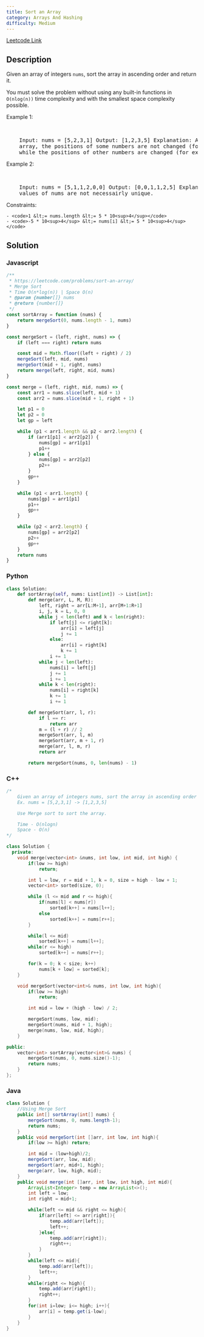 ```yaml
---
title: Sort an Array
category: Arrays And Hashing
difficulty: Medium
---
```


<Callout>

[Leetcode Link](https://leetcode.com/problems/sort-an-array)

</Callout>

## Description

Given an array of integers <code>nums</code>, sort the array in ascending order and return it.

You must solve the problem without using any built-in functions in <code>O(nlog(n))</code> time complexity and with the smallest space complexity possible.

Example 1:

<br />

<pre className="overflow-x-auto">
	Input: nums = [5,2,3,1] Output: [1,2,3,5] Explanation: After sorting the
	array, the positions of some numbers are not changed (for example, 2 and 3),
	while the positions of other numbers are changed (for example, 1 and 5).
</pre>

Example 2:

<br />

<pre className="overflow-x-auto">
	Input: nums = [5,1,1,2,0,0] Output: [0,0,1,1,2,5] Explanation: Note that the
	values of nums are not necessairly unique.
</pre>

Constraints:

    - <code>1 &lt;= nums.length &lt;= 5 * 10<sup>4</sup></code>
    - <code>-5 * 10<sup>4</sup> &lt;= nums[i] &lt;= 5 * 10<sup>4</sup></code>

## Solution

### Javascript

```javascript
/**
 * https://leetcode.com/problems/sort-an-array/
 * Merge Sort
 * Time O(n*log(n)) | Space O(n)
 * @param {number[]} nums
 * @return {number[]}
 */
const sortArray = function (nums) {
	return mergeSort(0, nums.length - 1, nums)
}

const mergeSort = (left, right, nums) => {
	if (left === right) return nums

	const mid = Math.floor((left + right) / 2)
	mergeSort(left, mid, nums)
	mergeSort(mid + 1, right, nums)
	return merge(left, right, mid, nums)
}

const merge = (left, right, mid, nums) => {
	const arr1 = nums.slice(left, mid + 1)
	const arr2 = nums.slice(mid + 1, right + 1)

	let p1 = 0
	let p2 = 0
	let gp = left

	while (p1 < arr1.length && p2 < arr2.length) {
		if (arr1[p1] < arr2[p2]) {
			nums[gp] = arr1[p1]
			p1++
		} else {
			nums[gp] = arr2[p2]
			p2++
		}
		gp++
	}

	while (p1 < arr1.length) {
		nums[gp] = arr1[p1]
		p1++
		gp++
	}

	while (p2 < arr2.length) {
		nums[gp] = arr2[p2]
		p2++
		gp++
	}
	return nums
}
```

### Python

```python
class Solution:
    def sortArray(self, nums: List[int]) -> List[int]:
        def merge(arr, L, M, R):
            left, right = arr[L:M+1], arr[M+1:R+1]
            i, j, k = L, 0, 0
            while j < len(left) and k < len(right):
                if left[j] <= right[k]:
                    arr[i] = left[j]
                    j += 1
                else:
                    arr[i] = right[k]
                    k += 1
                i += 1
            while j < len(left):
                nums[i] = left[j]
                j += 1
                i += 1
            while k < len(right):
                nums[i] = right[k]
                k += 1
                i += 1

        def mergeSort(arr, l, r):
            if l == r:
                return arr
            m = (l + r) // 2
            mergeSort(arr, l, m)
            mergeSort(arr, m + 1, r)
            merge(arr, l, m, r)
            return arr

        return mergeSort(nums, 0, len(nums) - 1)

```

### C++

```cpp
/*
    Given an array of integers nums, sort the array in ascending order and return it.
    Ex. nums = [5,2,3,1] -> [1,2,3,5]

    Use Merge sort to sort the array.

    Time - O(nlogn)
    Space - O(n)
*/

class Solution {
  private:
    void merge(vector<int> &nums, int low, int mid, int high) {
        if(low >= high)
            return;

        int l = low, r = mid + 1, k = 0, size = high - low + 1;
        vector<int> sorted(size, 0);

        while (l <= mid and r <= high){
            if(nums[l] < nums[r])
                sorted[k++] = nums[l++];
            else
                sorted[k++] = nums[r++];
        }

        while(l <= mid)
            sorted[k++] = nums[l++];
        while(r <= high)
            sorted[k++] = nums[r++];

        for(k = 0; k < size; k++)
            nums[k + low] = sorted[k];
    }

    void mergeSort(vector<int>& nums, int low, int high){
        if(low >= high)
            return;

        int mid = low + (high - low) / 2;

        mergeSort(nums, low, mid);
	    mergeSort(nums, mid + 1, high);
	    merge(nums, low, mid, high);
    }

public:
    vector<int> sortArray(vector<int>& nums) {
        mergeSort(nums, 0, nums.size()-1);
        return nums;
    }
};

```

### Java

```java
class Solution {
    //Using Merge Sort
    public int[] sortArray(int[] nums) {
        mergeSort(nums, 0, nums.length-1);
        return nums;
    }
    public void mergeSort(int []arr, int low, int high){
        if(low >= high) return;

        int mid = (low+high)/2;
        mergeSort(arr, low, mid);
        mergeSort(arr, mid+1, high);
        merge(arr, low, high, mid);
    }
    public void merge(int []arr, int low, int high, int mid){
        ArrayList<Integer> temp = new ArrayList<>();
        int left = low;
        int right = mid+1;

        while(left <= mid && right <= high){
            if(arr[left] <= arr[right]){
                temp.add(arr[left]);
                left++;
            }else{
                temp.add(arr[right]);
                right++;
            }
        }
        while(left <= mid){
            temp.add(arr[left]);
            left++;
        }
        while(right <= high){
            temp.add(arr[right]);
            right++;
        }
        for(int i=low; i<= high; i++){
            arr[i] = temp.get(i-low);
        }
    }
}

```
